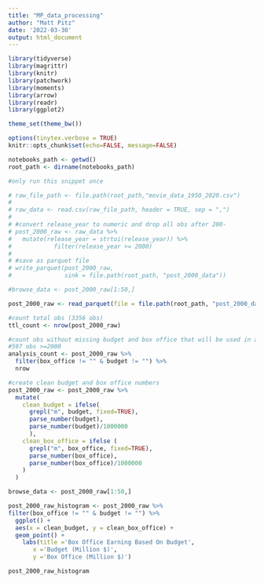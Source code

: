 ```yaml
---
title: "MP_data_processing"
author: "Matt Pitz"
date: '2022-03-30'
output: html_document
---
```


```r
library(tidyverse) 
library(magrittr)
library(knitr)
library(patchwork)
library(moments)
library(arrow)
library(readr)
library(ggplot2)

theme_set(theme_bw())

options(tinytex.verbose = TRUE)
knitr::opts_chunk$set(echo=FALSE, message=FALSE)

notebooks_path <- getwd()
root_path <- dirname(notebooks_path)
```

```r
#only run this snippet once

# raw_file_path <- file.path(root_path,"movie_data_1950_2020.csv")
#
# raw_data <- read.csv(raw_file_path, header = TRUE, sep = ",")
#
# #convert release_year to numeric and drop all obs after 200-
# post_2000_raw <- raw_data %>%
#   mutate(release_year = strtoi(release_year)) %>%
#            filter(release_year >= 2000)
#
# #save as parquet file
# write_parquet(post_2000_raw,
#               sink = file.path(root_path, "post_2000_data"))

#browse_data <- post_2000_raw[1:50,]

```


```r
post_2000_raw <- read_parquet(file = file.path(root_path, "post_2000_data"))

```

```r
#count total obs (3356 obs)
ttl_count <- nrow(post_2000_raw)

#count obs without missing budget and box office that will be used in analysis
#597 obs >=2000
analysis_count <- post_2000_raw %>%
  filter(box_office != "" & budget != "") %>%
  nrow

#create clean budget and box office numbers
post_2000_raw <- post_2000_raw %>%
  mutate(
    clean_budget = ifelse(
      grepl("m", budget, fixed=TRUE),
      parse_number(budget),
      parse_number(budget)/1000000
      ),
    clean_box_office = ifelse (
      grepl("m", box_office, fixed=TRUE),
      parse_number(box_office),
      parse_number(box_office)/1000000
    )
  )

browse_data <- post_2000_raw[1:50,]

```
```r
post_2000_raw_histogram <- post_2000_raw %>%
filter(box_office != "" & budget != "") %>%
  ggplot() + 
  aes(x = clean_budget, y = clean_box_office) +
  geom_point() +
    labs(title ='Box Office Earning Based On Budget',
       x ='Budget (Million $)',
       y ='Box Office (Million $)')

post_2000_raw_histogram
```

